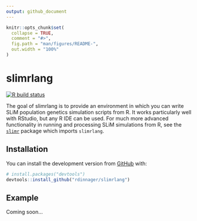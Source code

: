 ```yaml
---
output: github_document
---
```


<!-- README.md is generated from README.Rmd. Please edit that file -->

```r
knitr::opts_chunk$set(
  collapse = TRUE,
  comment = "#>",
  fig.path = "man/figures/README-",
  out.width = "100%"
)
```

# slimrlang

<!-- badges: start -->
[![R build status](https://github.com/rdinnager/slimrlang/workflows/R-CMD-check/badge.svg)](https://github.com/rdinnager/slimrlang/actions)
<!-- badges: end -->

The goal of slimrlang is to provide an environment in which you can write SLiM population genetics simulation scripts from R. It works particularly well with RStudio, but any R IDE can be used. For much more advanced functionality in running and processing SLiM simulations from R, see the [`slimr`](https://github.com/rdinnager/slimr) package which imports `slimrlang`.

## Installation

You can install the development version from [GitHub](https://github.com/) with:

``` r
# install.packages("devtools")
devtools::install_github("rdinnager/slimrlang")
```
## Example

Coming soon...
